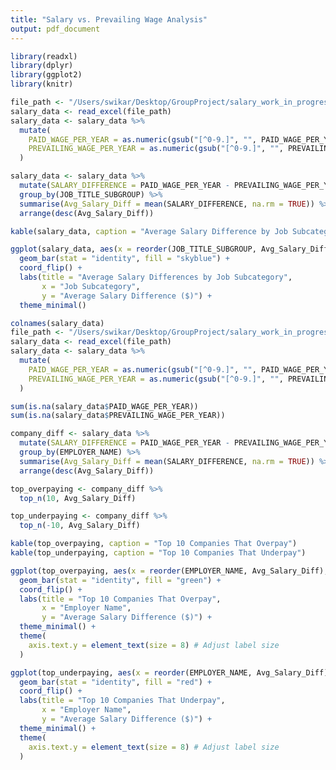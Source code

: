 ```yaml
---
title: "Salary vs. Prevailing Wage Analysis"
output: pdf_document
---
```


```r
library(readxl)
library(dplyr)
library(ggplot2)
library(knitr)

file_path <- "/Users/swikar/Desktop/GroupProject/salary_work_in_progress/salary_data_states.xlsx"
salary_data <- read_excel(file_path)
salary_data <- salary_data %>%
  mutate(
    PAID_WAGE_PER_YEAR = as.numeric(gsub("[^0-9.]", "", PAID_WAGE_PER_YEAR)),
    PREVAILING_WAGE_PER_YEAR = as.numeric(gsub("[^0-9.]", "", PREVAILING_WAGE_PER_YEAR))
  )

salary_data <- salary_data %>%
  mutate(SALARY_DIFFERENCE = PAID_WAGE_PER_YEAR - PREVAILING_WAGE_PER_YEAR) %>%
  group_by(JOB_TITLE_SUBGROUP) %>%
  summarise(Avg_Salary_Diff = mean(SALARY_DIFFERENCE, na.rm = TRUE)) %>%
  arrange(desc(Avg_Salary_Diff))

kable(salary_data, caption = "Average Salary Difference by Job Subcategory")

ggplot(salary_data, aes(x = reorder(JOB_TITLE_SUBGROUP, Avg_Salary_Diff), y = Avg_Salary_Diff)) +
  geom_bar(stat = "identity", fill = "skyblue") +
  coord_flip() +
  labs(title = "Average Salary Differences by Job Subcategory",
       x = "Job Subcategory",
       y = "Average Salary Difference ($)") +
  theme_minimal()
```
\newpage
```r
colnames(salary_data)
file_path <- "/Users/swikar/Desktop/GroupProject/salary_work_in_progress/salary_data_states.xlsx"
salary_data <- read_excel(file_path)
salary_data <- salary_data %>%
  mutate(
    PAID_WAGE_PER_YEAR = as.numeric(gsub("[^0-9.]", "", PAID_WAGE_PER_YEAR)),
    PREVAILING_WAGE_PER_YEAR = as.numeric(gsub("[^0-9.]", "", PREVAILING_WAGE_PER_YEAR))
  )

sum(is.na(salary_data$PAID_WAGE_PER_YEAR))
sum(is.na(salary_data$PREVAILING_WAGE_PER_YEAR))

company_diff <- salary_data %>%
  mutate(SALARY_DIFFERENCE = PAID_WAGE_PER_YEAR - PREVAILING_WAGE_PER_YEAR) %>%
  group_by(EMPLOYER_NAME) %>%
  summarise(Avg_Salary_Diff = mean(SALARY_DIFFERENCE, na.rm = TRUE)) %>%
  arrange(desc(Avg_Salary_Diff))

top_overpaying <- company_diff %>%
  top_n(10, Avg_Salary_Diff)

top_underpaying <- company_diff %>%
  top_n(-10, Avg_Salary_Diff)

kable(top_overpaying, caption = "Top 10 Companies That Overpay")
kable(top_underpaying, caption = "Top 10 Companies That Underpay")

ggplot(top_overpaying, aes(x = reorder(EMPLOYER_NAME, Avg_Salary_Diff), y = Avg_Salary_Diff)) +
  geom_bar(stat = "identity", fill = "green") +
  coord_flip() +
  labs(title = "Top 10 Companies That Overpay",
       x = "Employer Name",
       y = "Average Salary Difference ($)") +
  theme_minimal() +
  theme(
    axis.text.y = element_text(size = 8) # Adjust label size
  )

ggplot(top_underpaying, aes(x = reorder(EMPLOYER_NAME, Avg_Salary_Diff), y = Avg_Salary_Diff)) +
  geom_bar(stat = "identity", fill = "red") +
  coord_flip() +
  labs(title = "Top 10 Companies That Underpay",
       x = "Employer Name",
       y = "Average Salary Difference ($)") +
  theme_minimal() +
  theme(
    axis.text.y = element_text(size = 8) # Adjust label size
  )
```
